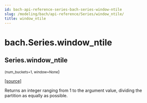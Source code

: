 ```yaml
---
id: bach-api-reference-series-bach-series-window-ntile
slug: /modeling/bach/api-reference/Series/window_ntile/
title: window_ntile
---
```


# bach.Series.window_ntile

<div className="method">

## <span className="additional-name">Series.</span><span className="name">window_ntile</span>

<small className="parameter-list">(<span className="parameter" id="num_buckets">num_buckets=1</span>, <span className="parameter" id="window">window=None</span></small>)


&#8203;<span className="view-source">[[source]](https://github.com/objectiv/objectiv-analytics/blob/main/bach/bach/series/series.py)</span>

<div className="content">

Returns an integer ranging from 1 to the argument value,
dividing the partition as equally as possible.


</div>


</div>
